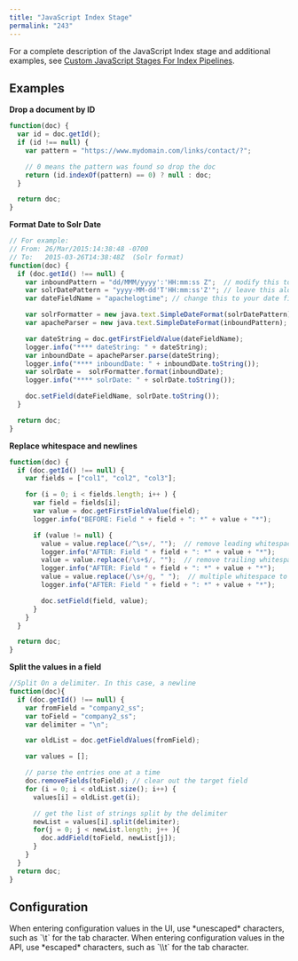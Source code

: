 ```yaml
---
title: "JavaScript Index Stage"
permalink: "243"
---
```


For a complete description of the JavaScript Index stage and additional examples, see [Custom JavaScript Stages For Index Pipelines](/fusion-server/4.2/156/custom-java-script-stages-for-index-pipelines).

## Examples

**Drop a document by ID**

```javascript
function(doc) {
  var id = doc.getId();
  if (id !== null) {
    var pattern = "https://www.mydomain.com/links/contact/?";

    // 0 means the pattern was found so drop the doc
    return (id.indexOf(pattern) == 0) ? null : doc;
  }

  return doc;
}
```

**Format Date to Solr Date**

```javascript
// For example:
// From: 26/Mar/2015:14:38:48 -0700
// To:   2015-03-26T14:38:48Z  (Solr format)
function(doc) {
  if (doc.getId() !== null) {
    var inboundPattern = "dd/MMM/yyyy':'HH:mm:ss Z";  // modify this to match the format of the inbound date
    var solrDatePattern = "yyyy-MM-dd'T'HH:mm:ss'Z'"; // leave this alone
    var dateFieldName = "apachelogtime"; // change this to your date field name

    var solrFormatter = new java.text.SimpleDateFormat(solrDatePattern);
    var apacheParser = new java.text.SimpleDateFormat(inboundPattern);

    var dateString = doc.getFirstFieldValue(dateFieldName);
    logger.info("**** dateString: " + dateString);
    var inboundDate = apacheParser.parse(dateString);
    logger.info("**** inboundDate: " + inboundDate.toString());
    var solrDate =  solrFormatter.format(inboundDate);
    logger.info("**** solrDate: " + solrDate.toString());

    doc.setField(dateFieldName, solrDate.toString());
  }

  return doc;
}
```

**Replace whitespace and newlines**

```javascript
function(doc) {
  if (doc.getId() !== null) {
    var fields = ["col1", "col2", "col3"];

    for (i = 0; i < fields.length; i++ ) {
      var field = fields[i];
      var value = doc.getFirstFieldValue(field);
      logger.info("BEFORE: Field " + field + ": *" + value + "*");

      if (value != null) {
        value = value.replace(/^\s+/, "");  // remove leading whitespace
        logger.info("AFTER: Field " + field + ": *" + value + "*");
        value = value.replace(/\s+$/, "");  // remove trailing whitespace
        logger.info("AFTER: Field " + field + ": *" + value + "*");
        value = value.replace(/\s+/g, " ");  // multiple whitespace to one space
        logger.info("AFTER: Field " + field + ": *" + value + "*");

        doc.setField(field, value);
      }
    }
  }

  return doc;
}
```

**Split the values in a field**

```javascript
//Split On a delimiter. In this case, a newline
function(doc){
  if (doc.getId() !== null) {
    var fromField = "company2_ss";
    var toField = "company2_ss";
    var delimiter = "\n";

    var oldList = doc.getFieldValues(fromField);

    var values = [];

    // parse the entries one at a time
    doc.removeFields(toField); // clear out the target field
    for (i = 0; i < oldList.size(); i++) {
      values[i] = oldList.get(i);

      // get the list of strings split by the delimiter
      newList = values[i].split(delimiter);
      for(j = 0; j < newList.length; j++ ){
        doc.addField(toField, newList[j]);
      }
    }
  }
  return doc;
}
```

## Configuration

<Tip>
When entering configuration values in the UI, use *unescaped* characters, such as `\t` for the tab character. When entering configuration values in the API, use *escaped* characters, such as `\\t` for the tab character.
</Tip>



<SchemaParamFields schema={schema}/>
